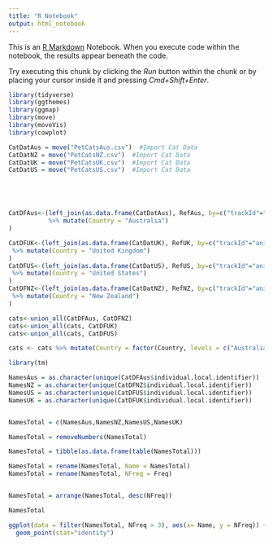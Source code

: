 ```yaml
---
title: "R Notebook"
output: html_notebook
---
```


This is an [R Markdown](http://rmarkdown.rstudio.com) Notebook. When you execute code within the notebook, the results appear beneath the code. 

Try executing this chunk by clicking the *Run* button within the chunk or by placing your cursor inside it and pressing *Cmd+Shift+Enter*. 

```r
library(tidyverse)
library(ggthemes)
library(ggmap)
library(move)
library(moveVis)
library(cowplot)

CatDatAus = move("PetCatsAus.csv")  #Import Cat Data
CatDatNZ = move("PetCatsNZ.csv")  #Import Cat Data
CatDatUK = move("PetCatsUK.csv")  #Import Cat Data
CatDatUS = move("PetCatsUS.csv")  #Import Cat Data





CatDFAus<-(left_join(as.data.frame(CatDatAus), RefAus, by=c("trackId"="animal.id"))
           %>% mutate(Country = "Australia")
)

CatDFUK<-(left_join(as.data.frame(CatDatUK), RefUK, by=c("trackId"="animal.id"))
 %>% mutate(Country = "United Kingdom")
)
CatDFUS<-(left_join(as.data.frame(CatDatUS), RefUS, by=c("trackId"="animal.id"))
 %>% mutate(Country = "United States")
)
CatDFNZ<-(left_join(as.data.frame(CatDatNZ), RefNZ, by=c("trackId"="animal.id"))
 %>% mutate(Country = "New Zealand")
)

cats<-union_all(CatDFAus, CatDFNZ)
cats<-union_all(cats, CatDFUK)
cats<-union_all(cats, CatDFUS)

cats <- cats %>% mutate(Country = factor(Country, levels = c("Australia", "New Zealand", "United Kingdom", "United States"))) %>%  arrange(desc(Country))

```


```r
library(tm)

NamesAus = as.character(unique(CatDFAus$individual.local.identifier))
NamesNZ = as.character(unique(CatDFNZ$individual.local.identifier))
NamesUS = as.character(unique(CatDFUS$individual.local.identifier))
NamesUK = as.character(unique(CatDFUK$individual.local.identifier))


NamesTotal = c(NamesAus,NamesNZ,NamesUS,NamesUK)

NamesTotal = removeNumbers(NamesTotal)

NamesTotal = tibble(as.data.frame(table(NamesTotal)))

NamesTotal = rename(NamesTotal, Name = NamesTotal)
NamesTotal = rename(NamesTotal, NFreq = Freq)


NamesTotal = arrange(NamesTotal, desc(NFreq))

NamesTotal
```


```r
ggplot(data = filter(NamesTotal, NFreq > 3), aes(x= Name, y = NFreq)) +
  geom_point(stat="identity")
```

